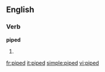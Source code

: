 ==English==

===Verb===
'''piped'''

# {{past of|[[pipe]]}}

[[fr:piped]]
[[it:piped]]
[[simple:piped]]
[[vi:piped]]